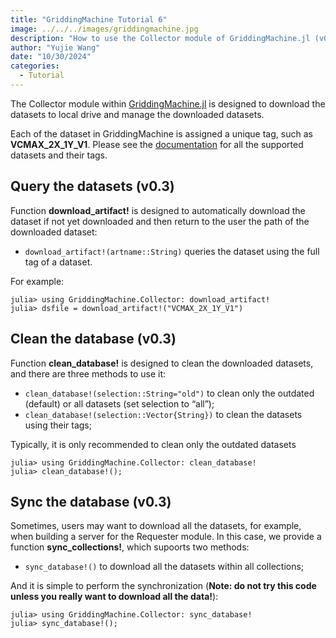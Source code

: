 ```yaml
---
title: "GriddingMachine Tutorial 6"
image: ../../../images/griddingmachine.jpg
description: "How to use the Collector module of GriddingMachine.jl (v0.3)?"
author: "Yujie Wang"
date: "10/30/2024"
categories:
  - Tutorial
---
```


The Collector module within [GriddingMachine.jl](https://github.com/CliMA/GriddingMachine.jl){target="_blank"} is designed to download the datasets to local drive and manage the downloaded datasets.

Each of the dataset in GriddingMachine is assigned a unique tag, such as **VCMAX_2X_1Y_V1**. Please see the [documentation](https://github.com/CliMA/GriddingMachine.jl/issues/62){target="_blank"} for all the supported datasets and their tags.


## Query the datasets (v0.3)
Function **download_artifact!** is designed to automatically download the dataset if not yet downloaded and then return to the user the path of the downloaded dataset:

- `download_artifact!(artname::String)` queries the dataset using the full tag of a dataset.

For example:
```
julia> using GriddingMachine.Collector: download_artifact!
julia> dsfile = download_artifact!("VCMAX_2X_1Y_V1")
```


## Clean the database (v0.3)
Function **clean_database!** is designed to clean the downloaded datasets, and there are three methods to use it:

- `clean_database!(selection::String="old")` to clean only the outdated (default) or all datasets (set selection to "all");
- `clean_database!(selection::Vector{String})` to clean the datasets using their tags;

Typically, it is only recommended to clean only the outdated datasets
```
julia> using GriddingMachine.Collector: clean_database!
julia> clean_database!();
```


## Sync the database (v0.3)
Sometimes, users may want to download all the datasets, for example, when building a server for the Requester module. In this case, we provide a function **sync_collections!**, which supoorts two methods:

- `sync_database!()` to download all the datasets within all collections;

And it is simple to perform the synchronization (**Note: do not try this code unless you really want to download all the data!**):
```
julia> using GriddingMachine.Collector: sync_database!
julia> sync_database!();
```
